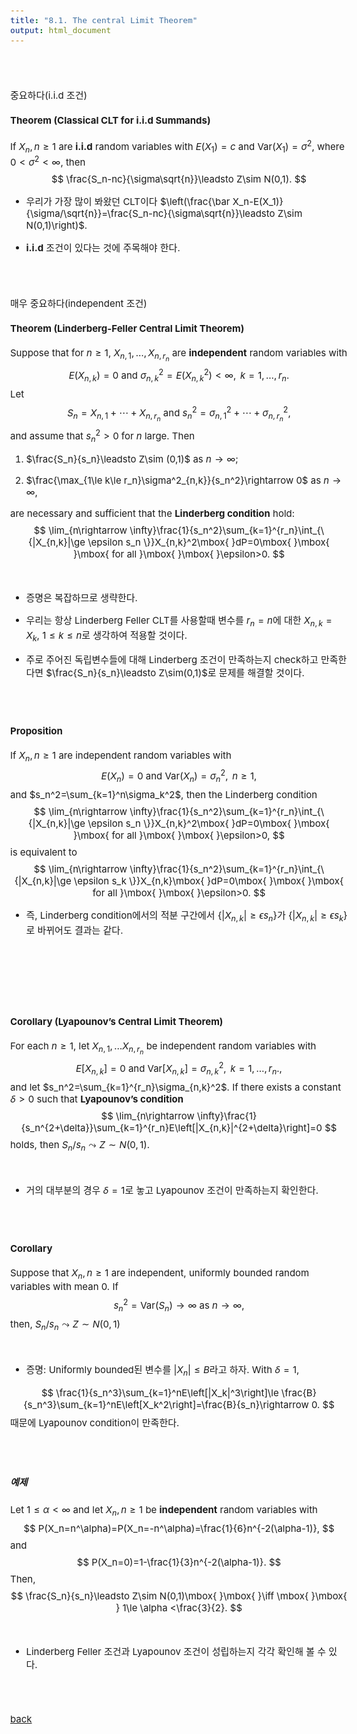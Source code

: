 ---
title: "8.1. The central Limit Theorem"
output: html_document
---

<style type="text/css">
  body, td {
    font-size: 15px;
  }
pre {
  font-size: 15px
}
</style>

<br>
<br>

중요하다(i.i.d 조건)

#### Theorem (Classical CLT for i.i.d Summands)
If $X_n,n\ge 1$ are **i.i.d** random variables with $E(X_1)=c$ and $\text{Var}(X_1)=\sigma^2$, where $0<\sigma^2<\infty$, then
$$
\frac{S_n-nc}{\sigma\sqrt{n}}\leadsto Z\sim N(0,1).
$$

   * 우리가 가장 많이 봐왔던 CLT이다 $\left(\frac{\bar X_n-E(X_1)}{\sigma/\sqrt{n}}=\frac{S_n-nc}{\sigma\sqrt{n}}\leadsto Z\sim N(0,1)\right)$.
   
   * **i.i.d** 조건이 있다는 것에 주목해야 한다. 

<br>
<br>

매우 중요하다(independent 조건)

#### Theorem (Linderberg-Feller Central Limit Theorem)
Suppose that for $n\ge 1$, $X_{n,1},\ldots, X_{n,r_n}$ are **independent** random variables with
$$
E(X_{n,k})=0\mbox{ }\mbox{ }\mbox{ }\mbox{ and }\mbox{ }\mbox{ }\mbox{ } \sigma_{n,k}^2=E(X_{n,k}^2)<\infty,\mbox{ }\mbox{ }k=1,\ldots,r_n.
$$
Let 
$$
S_n=X_{n,1}+\cdots+X_{n,r_n}\mbox{ }\mbox{ }\mbox{ and }\mbox{ }\mbox{ }\mbox{ }s_n^2=\sigma_{n,1}^2+\cdots+\sigma_{n,r_n}^2,
$$
and assume that $s_n^2>0$ for $n$ large. Then

1. $\frac{S_n}{s_n}\leadsto Z\sim (0,1)$ as $n\rightarrow \infty$;

2. $\frac{\max_{1\le k\le r_n}\sigma^2_{n,k}}{s_n^2}\rightarrow 0$ as $n\rightarrow \infty$,

are necessary and sufficient that the **Linderberg condition** hold:
$$
\lim_{n\rightarrow \infty}\frac{1}{s_n^2}\sum_{k=1}^{r_n}\int_{\{|X_{n,k}|\ge \epsilon s_n \}}X_{n,k}^2\mbox{ }dP=0\mbox{ }\mbox{ }\mbox{ for all }\mbox{ }\mbox{ }\epsilon>0.
$$

<br>
    
  * 증명은 복잡하므로 생략한다.

  * 우리는 항상 Linderberg Feller CLT를 사용할때 변수를 $r_n=n$에 대한 $X_{n,k}=X_k$, $1\le k\le n$로 생각하여 적용할 것이다.

  * 주로 주어진 독립변수들에 대해 Linderberg 조건이 만족하는지 check하고 만족한다면 $\frac{S_n}{s_n}\leadsto Z\sim(0,1)$로 문제를 해결할 것이다.

<br>
<br>

#### Proposition
If $X_n,n\ge 1$ are independent random variables with
$$
E(X_n)=0\mbox{ }\mbox{ }\mbox{ }\mbox{ and }\mbox{ }\mbox{ }\mbox{ }\text{Var}(X_n)=\sigma_n^2, \mbox{ }\mbox{ }\mbox{ }n\ge 1,
$$
and $s_n^2=\sum_{k=1}^n\sigma_k^2$, then the Linderberg condition
$$
\lim_{n\rightarrow \infty}\frac{1}{s_n^2}\sum_{k=1}^{r_n}\int_{\{|X_{n,k}|\ge \epsilon s_n \}}X_{n,k}^2\mbox{ }dP=0\mbox{ }\mbox{ }\mbox{ for all }\mbox{ }\mbox{ }\epsilon>0,
$$
is equivalent to 
$$
\lim_{n\rightarrow \infty}\frac{1}{s_n^2}\sum_{k=1}^{r_n}\int_{\{|X_{n,k}|\ge \epsilon s_k \}}X_{n,k}\mbox{ }dP=0\mbox{ }\mbox{ }\mbox{ for all }\mbox{ }\mbox{ }\epsilon>0.
$$

   * 즉, Linderberg condition에서의 적분 구간에서  ${\{|X_{n,k}|\ge \epsilon s_n \}}$가 ${\{|X_{n,k}|\ge \epsilon s_k \}}$로 바뀌어도 결과는 같다.

<br>
<br>






<br>
<br>


#### Corollary (Lyapounov's Central Limit Theorem)
For each $n\ge 1$, let $X_{n,1},\ldots X_{n,{r_n}}$ be independent random variables with
$$
E[X_{n,k}]=0\mbox{ }\mbox{ }\mbox{ }\mbox{ and }\mbox{ }\mbox{ }\mbox{ }\text{Var}[X_{n,k}]=\sigma_{n,k}^2, \mbox{ }\mbox{ }\mbox{ }k=1,\ldots,r_n.,
$$
and let $s_n^2=\sum_{k=1}^{r_n}\sigma_{n,k}^2$. If there exists a constant $\delta>0$ such that **Lyapounov's condition**
$$
\lim_{n\rightarrow \infty}\frac{1}{s_n^{2+\delta}}\sum_{k=1}^{r_n}E\left[|X_{n,k}|^{2+\delta}\right]=0
$$
holds, then $S_n/s_n\leadsto Z\sim N(0,1)$.

<br>

  * 거의 대부분의 경우 $\delta=1$로 놓고 Lyapounov 조건이 만족하는지 확인한다.
    
<br>
<br>

#### Corollary

Suppose that $X_n,n\ge 1$ are independent, uniformly bounded random variables with mean 0. If
$$
s_n^2=\text{Var}(S_n)\rightarrow \infty \mbox{ }\mbox{ }\mbox{ as }\mbox{ }n\rightarrow \infty,
$$
then, $S_n/s_n\leadsto Z\sim N(0,1)$

<br>

  * 증명: Uniformly bounded된 변수를 $|X_n|\le B$라고 하자. With $\delta=1$,

  $$
  \frac{1}{s_n^3}\sum_{k=1}^nE\left[|X_k|^3\right]\le \frac{B}{s_n^3}\sum_{k=1}^nE\left[X_k^2\right]=\frac{B}{s_n}\rightarrow 0.
  $$
  때문에 Lyapounov condition이 만족한다. 
   

<br>
<br>

##### 예제

Let $1\le \alpha<\infty$ and let $X_n,n\ge1$ be **independent** random variables with 
$$
P(X_n=n^\alpha)=P(X_n=-n^\alpha)=\frac{1}{6}n^{-2(\alpha-1)},
$$
and
$$
P(X_n=0)=1-\frac{1}{3}n^{-2(\alpha-1)}.
$$
Then, 
$$
\frac{S_n}{s_n}\leadsto Z\sim N(0,1)\mbox{ }\mbox{ }\iff \mbox{ }\mbox{ } 1\le \alpha <\frac{3}{2}.
$$

<br>

  * Linderberg Feller 조건과 Lyapounov 조건이 성립하는지 각각 확인해 볼 수 있다.
  
<br>
<br>


[back](../probability1.html)   
